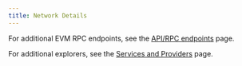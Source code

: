 ```yaml
---
title: Network Details
---
```



<NetworkDetails />

For additional EVM RPC endpoints, see the [API/RPC
endpoints](/reference/network/api) page.

For additional explorers, see the [Services and
Providers](/reference/apps/services/) page.
